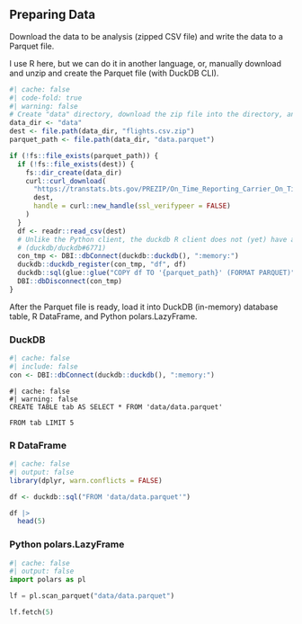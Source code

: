 ## Preparing Data

Download the data to be analysis (zipped CSV file) and write the data to a Parquet file.

I use R here, but we can do it in another language, or, manually download and unzip and
create the Parquet file (with DuckDB CLI).

```r
#| cache: false
#| code-fold: true
#| warning: false
# Create "data" directory, download the zip file into the directory, and create a Parquet file.
data_dir <- "data"
dest <- file.path(data_dir, "flights.csv.zip")
parquet_path <- file.path(data_dir, "data.parquet")

if (!fs::file_exists(parquet_path)) {
  if (!fs::file_exists(dest)) {
    fs::dir_create(data_dir)
    curl::curl_download(
      "https://transtats.bts.gov/PREZIP/On_Time_Reporting_Carrier_On_Time_Performance_1987_present_2022_1.zip",
      dest,
      handle = curl::new_handle(ssl_verifypeer = FALSE)
    )
  }
  df <- readr::read_csv(dest)
  # Unlike the Python client, the duckdb R client does not (yet) have automatic DataFrame registration.
  # (duckdb/duckdb#6771)
  con_tmp <- DBI::dbConnect(duckdb::duckdb(), ":memory:")
  duckdb::duckdb_register(con_tmp, "df", df)
  duckdb::sql(glue::glue("COPY df TO '{parquet_path}' (FORMAT PARQUET)"), con_tmp)
  DBI::dbDisconnect(con_tmp)
}
```

After the Parquet file is ready,
load it into DuckDB (in-memory) database table, R DataFrame, and Python polars.LazyFrame.

:::{.panel-tabset}

### DuckDB

```r
#| cache: false
#| include: false
con <- DBI::dbConnect(duckdb::duckdb(), ":memory:")
```

```glue_sql
#| cache: false
#| warning: false
CREATE TABLE tab AS SELECT * FROM 'data/data.parquet'
```

```glue_sql
FROM tab LIMIT 5
```

### R DataFrame

```r
#| cache: false
#| output: false
library(dplyr, warn.conflicts = FALSE)

df <- duckdb::sql("FROM 'data/data.parquet'")
```

```r
df |>
  head(5)
```

### Python polars.LazyFrame

```python
#| cache: false
#| output: false
import polars as pl

lf = pl.scan_parquet("data/data.parquet")
```

```python
lf.fetch(5)
```

:::
